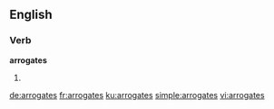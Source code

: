 ==English==

===Verb===
'''arrogates'''

# {{en-third-person singular of|arrogate}}

[[de:arrogates]]
[[fr:arrogates]]
[[ku:arrogates]]
[[simple:arrogates]]
[[vi:arrogates]]